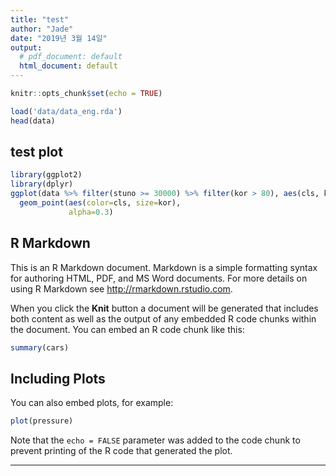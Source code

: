 ```yaml
---
title: "test"
author: "Jade"
date: "2019년 3월 14일"
output:
  # pdf_document: default
  html_document: default
---
```


```r
knitr::opts_chunk$set(echo = TRUE)
```
```r
load('data/data_eng.rda')
head(data)
```

## test plot
```r
library(ggplot2)
library(dplyr)
ggplot(data %>% filter(stuno >= 30000) %>% filter(kor > 80), aes(cls, kor)) +
  geom_point(aes(color=cls, size=kor), 
             alpha=0.3)
```


## R Markdown

This is an R Markdown document. Markdown is a simple formatting syntax for authoring HTML, PDF, and MS Word documents. For more details on using R Markdown see <http://rmarkdown.rstudio.com>.

When you click the **Knit** button a document will be generated that includes both content as well as the output of any embedded R code chunks within the document. You can embed an R code chunk like this:

```r
summary(cars)
```

## Including Plots

You can also embed plots, for example:

```r
plot(pressure)
```

Note that the `echo = FALSE` parameter was added to the code chunk to prevent printing of the R code that generated the plot.


----
```r

```

